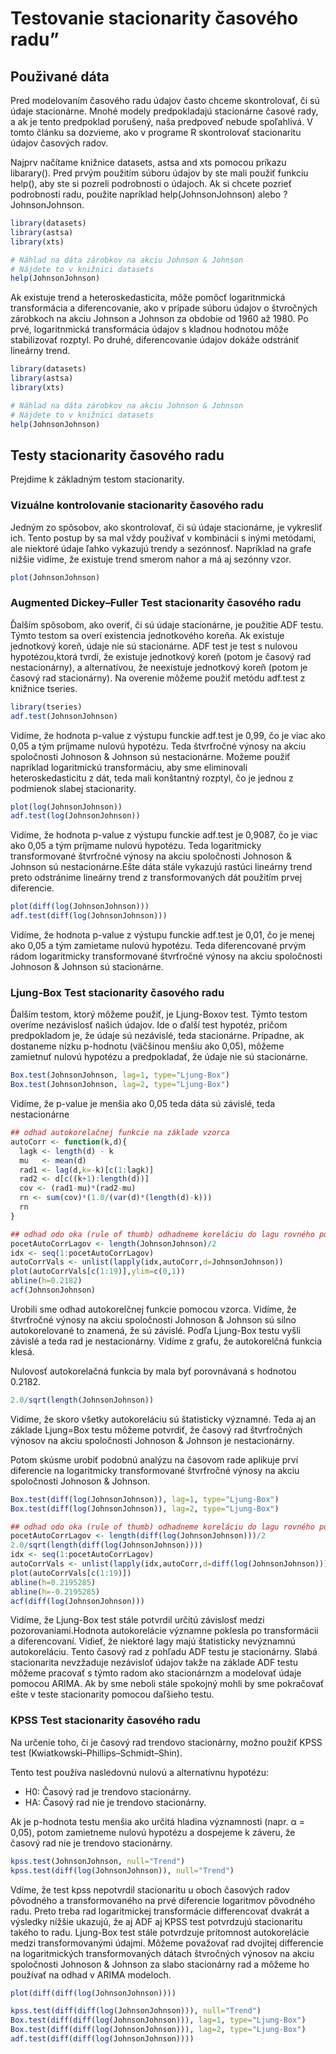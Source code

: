 # Testovanie stacionarity časového radu"

## Použivané dáta

Pred modelovaním časového radu údajov často chceme skontrolovať, či sú údaje stacionárne. Mnohé modely predpokladajú stacionárne časové rady, a ak je tento predpoklad porušený, naša predpoveď nebude spoľahlivá. V tomto článku sa dozvieme, ako v programe R skontrolovať stacionaritu údajov časových radov.

Najprv načítame knižnice datasets, astsa and xts pomocou príkazu libarary(). Pred prvým použitím súboru údajov by ste mali použiť funkciu help(), aby ste si pozreli podrobnosti o údajoch. Ak si chcete pozrieť podrobnosti radu, použite napríklad help(JohnsonJohnson) alebo ?JohnsonJohnson.

```r
library(datasets)
library(astsa)
library(xts)

# Náhlad na dáta zárobkov na akciu Johnson & Johnson 
# Nájdete to v knižnici datasets
help(JohnsonJohnson)
```

Ak existuje trend a heteroskedasticita, môže pomôcť logaritnmická transformácia a diferencovanie, ako v prípade súboru údajov o štvročných zárobkoch na akciu Johnson a Johnson za obdobie od 1960 až 1980. Po prvé, logaritnmická transformácia údajov s kladnou hodnotou môže stabilizovať rozptyl. Po druhé, diferencovanie údajov dokáže odstrániť lineárny trend.

```r
library(datasets)
library(astsa)
library(xts)

# Náhlad na dáta zárobkov na akciu Johnson & Johnson 
# Nájdete to v knižnici datasets
help(JohnsonJohnson)

```

## Testy stacionarity časového radu

Prejdime k základným testom stacionarity.

### Vizuálne kontrolovanie stacionarity časového radu

Jedným zo spôsobov, ako skontrolovať, či sú údaje stacionárne, je vykresliť ich. Tento postup by sa mal vždy používať v kombinácii s inými metódami, ale niektoré údaje ľahko vykazujú trendy a sezónnosť. Napríklad na grafe nižšie vidíme, že existuje trend smerom nahor a má aj sezónny vzor.

```r
plot(JohnsonJohnson)
```

### Augmented Dickey–Fuller Test stacionarity časového radu

Ďalším spôsobom, ako overiť, či sú údaje stacionárne, je použitie ADF testu. Týmto testom sa overí existencia jednotkového koreňa. Ak existuje jednotkový koreň, údaje nie sú stacionárne. ADF test je test s nulovou hypotézou,ktorá tvrdí, že existuje jednotkový koreň (potom je časový rad nestacionárny), a alternatívou, že neexistuje jednotkový koreň (potom je časový rad stacionárny). Na overenie môžeme použiť metódu adf.test z knižnice tseries.

```r
library(tseries)
adf.test(JohnsonJohnson)

```

Vidíme, že hodnota p-value z výstupu funckie adf.test je 0,99, čo je viac ako 0,05 a tým príjmame nulovú hypotézu. Teda štvrťročné výnosy na akciu spoločnosti Johnoson & Johnson sú nestacionárne. Možeme použiť napríklad logaritmickú transformáciu, aby sme eliminovali heteroskedasticitu z dát, teda mali konštantný rozptyl, čo je jednou z podmienok slabej stacionarity.

```r
plot(log(JohnsonJohnson))
adf.test(log(JohnsonJohnson))

```

Vidíme, že hodnota p-value z výstupu funckie adf.test je 0,9087, čo je viac ako 0,05 a tým príjmame nulovú hypotézu. Teda logaritmicky transformované štvrťročné výnosy na akciu spoločnosti Johnoson & Johnson sú nestacionárne.Ešte dáta stále vykazujú rastúci lineárny trend preto odstránime lineárny trend z transformovaných dát použitím prvej diferencie.

```r
plot(diff(log(JohnsonJohnson)))
adf.test(diff(log(JohnsonJohnson)))

```

Vidíme, že hodnota p-value z výstupu funckie adf.test je 0,01, čo je menej ako 0,05 a tým zamietame nulovú hypotézu. Teda diferencované prvým rádom logaritmicky transformované štvrťročné výnosy na akciu spoločnosti Johnoson & Johnson sú stacionárne.

### Ljung-Box Test stacionarity časového radu

Ďalším testom, ktorý môžeme použiť, je Ljung-Boxov test. Týmto testom overíme nezávislosť našich údajov. Ide o ďalší test hypotéz, pričom predpokladom je, že údaje sú nezávislé, teda stacionárne. Prípadne, ak dostaneme nízku p-hodnotu (väčšinou menšiu ako 0,05), môžeme zamietnuť nulovú hypotézu a predpokladať, že údaje nie sú stacionárne.

```r
Box.test(JohnsonJohnson, lag=1, type="Ljung-Box") 
Box.test(JohnsonJohnson, lag=2, type="Ljung-Box") 
```

Vidíme, že p-value je menšia ako 0,05 teda dáta sú závislé, teda nestacionárne

```r

## odhad autokorelačnej funkcie na základe vzorca 
autoCorr <- function(k,d){
  lagk <- length(d) - k
  mu   <- mean(d)
  rad1 <- lag(d,k=-k)[c(1:lagk)]
  rad2 <- d[c((k+1):length(d))]
  cov <- (rad1-mu)*(rad2-mu)
  rn <- sum(cov)*(1.0/(var(d)*(length(d)-k)))
  rn
}

## odhad odo oka (rule of thumb) odhadneme koreláciu do lagu rovného polovičnému počtu údajov 
pocetAutoCorrLagov <- length(JohnsonJohnson)/2
idx <- seq(1:pocetAutoCorrLagov)
autoCorrVals <- unlist(lapply(idx,autoCorr,d=JohnsonJohnson))
plot(autoCorrVals[c(1:19)],ylim=c(0,1))
abline(h=0.2182)
acf(JohnsonJohnson)

```

Urobili sme odhad autokorelčnej funkcie pomocou vzorca. Vidíme, že štvrťročné výnosy na akciu spoločnosti Johnoson & Johnson sú silno autokorelované to znamená, že sú závislé. Podľa Ljung-Box testu vyšli závislé a teda rad je nestacionárny. Vidíme z grafu, že autokorelčná funkcia klesá.

Nulovosť autokorelačná funkcia by mala byť porovnávaná s hodnotou 0.2182.

```r
2.0/sqrt(length(JohnsonJohnson))
```

Vidíme, že skoro všetky autokoreláciu sú štatisticky významné. Teda aj an základe Ljung=Box testu môžeme potvrdiť, že časový rad štvrťročných výnosov na akciu spoločnosti Johnoson & Johnson je nestacionárny.

Potom skúsme urobiť podobnú analýzu na časovom rade aplikuje prví diferencie na logaritmicky transformované štvrťročné výnosy na akciu spoločnosti Johnoson & Johnson.

```r
Box.test(diff(log(JohnsonJohnson)), lag=1, type="Ljung-Box") 
Box.test(diff(log(JohnsonJohnson)), lag=2, type="Ljung-Box") 

## odhad odo oka (rule of thumb) odhadneme koreláciu do lagu rovného polovičnému počtu údajov 
pocetAutoCorrLagov <- length(diff(log(JohnsonJohnson)))/2
2.0/sqrt(length(diff(log(JohnsonJohnson))))
idx <- seq(1:pocetAutoCorrLagov)
autoCorrVals <- unlist(lapply(idx,autoCorr,d=diff(log(JohnsonJohnson))))
plot(autoCorrVals[c(1:19)])
abline(h=0.2195285)
abline(h=-0.2195285)
acf(diff(log(JohnsonJohnson)))

```

Vidíme, že Ljung-Box test stále potvrdil určitú závislosť medzi pozorovaniami.Hodnota autokorelácie významne poklesla po transformácii a diferencovaní. Vidieť, že niektoré lagy majú štatisticky nevýznamnú autokoreláciu. Tento časový rad z pohľadu ADF testu je stacionárny. Slabá stacionarita nevzžaduje nezávisloť údajov takže na základe ADF testu môžeme pracovať s týmto radom ako stacionárnzm a modelovať údaje pomocou ARIMA. Ak by sme neboli stále spokojný mohli by sme pokračovať ešte v teste stacionarity pomocou daľšieho testu.

### KPSS Test stacionarity časového radu

Na určenie toho, či je časový rad trendovo stacionárny, možno použiť KPSS test (Kwiatkowski–Phillips–Schmidt–Shin).

Tento test používa nasledovnú nulovú a alternatívnu hypotézu:

-   H0: Časový rad je trendovo stacionárny.
-   HA: Časový rad nie je trendovo stacionárny.

Ak je p-hodnota testu menšia ako určitá hladina významnosti (napr. α = 0,05), potom zamietneme nulovú hypotézu a dospejeme k záveru, že časový rad nie je trendovo stacionárny.

```r

kpss.test(JohnsonJohnson, null="Trend")
kpss.test(diff(log(JohnsonJohnson)), null="Trend")

```

Vdíme, že test kpss nepotvrdil stacionaritu u oboch časových radov pôvodného a transformovaného na prvé diferencie logaritmov pôvodného radu. Preto treba rad logaritmickej transformácie differencovať dvakrát a výsledky nížšie ukazujú, že aj ADF aj KPSS test potvrdzujú stacionaritu takého to radu. Ljung-Box test stále potvrdzuje prítomnost autokorelácie medzi transformovanými údajmi. Môžeme považovať rad dvojitej differencie na logaritmických transformovaných dátach štvročných výnosov na akciu spoločnosti Johnoson & Johnson za slabo stacionárny rad a môžeme ho používať na odhad v ARIMA modeloch.

```r
plot(diff(diff(log(JohnsonJohnson))))

kpss.test(diff(diff(log(JohnsonJohnson))), null="Trend")
Box.test(diff(diff(log(JohnsonJohnson))), lag=1, type="Ljung-Box") 
Box.test(diff(diff(log(JohnsonJohnson))), lag=2, type="Ljung-Box")
adf.test(diff(diff(log(JohnsonJohnson))))

```
